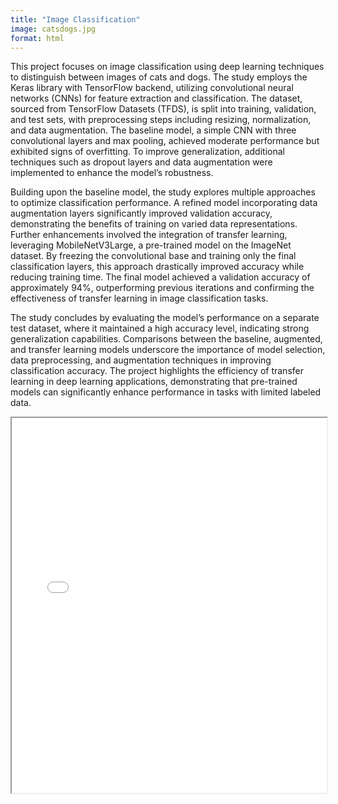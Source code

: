 ```yaml
---
title: "Image Classification"
image: catsdogs.jpg
format: html
---
```


This project focuses on image classification using deep learning techniques to distinguish between images of cats and dogs. The study employs the Keras library with TensorFlow backend, utilizing convolutional neural networks (CNNs) for feature extraction and classification. The dataset, sourced from TensorFlow Datasets (TFDS), is split into training, validation, and test sets, with preprocessing steps including resizing, normalization, and data augmentation. The baseline model, a simple CNN with three convolutional layers and max pooling, achieved moderate performance but exhibited signs of overfitting. To improve generalization, additional techniques such as dropout layers and data augmentation were implemented to enhance the model’s robustness.

Building upon the baseline model, the study explores multiple approaches to optimize classification performance. A refined model incorporating data augmentation layers significantly improved validation accuracy, demonstrating the benefits of training on varied data representations. Further enhancements involved the integration of transfer learning, leveraging MobileNetV3Large, a pre-trained model on the ImageNet dataset. By freezing the convolutional base and training only the final classification layers, this approach drastically improved accuracy while reducing training time. The final model achieved a validation accuracy of approximately 94%, outperforming previous iterations and confirming the effectiveness of transfer learning in image classification tasks.

The study concludes by evaluating the model’s performance on a separate test dataset, where it maintained a high accuracy level, indicating strong generalization capabilities. Comparisons between the baseline, augmented, and transfer learning models underscore the importance of model selection, data preprocessing, and augmentation techniques in improving classification accuracy. The project highlights the efficiency of transfer learning in deep learning applications, demonstrating that pre-trained models can significantly enhance performance in tasks with limited labeled data.

<iframe src="image-classification.pdf" width="100%" height="600px"></iframe>
